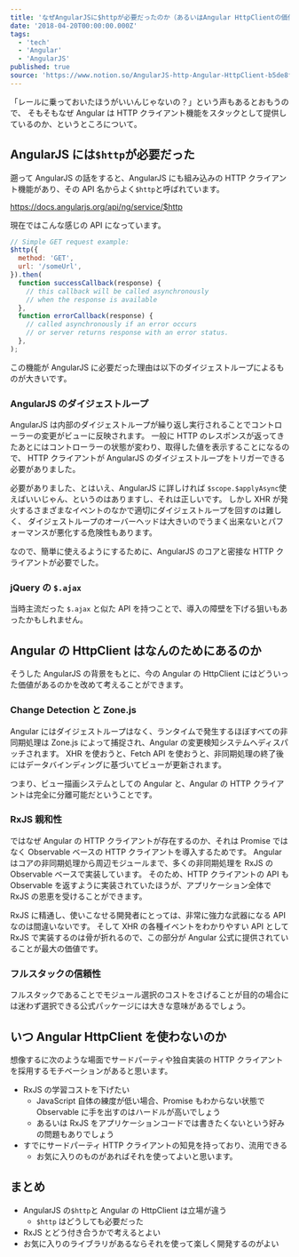 ```yaml
---
title: 'なぜAngularJSに$httpが必要だったのか（あるいはAngular HttpClientの価値について）'
date: '2018-04-20T00:00:00.000Z'
tags:
  - 'tech'
  - 'Angular'
  - 'AngularJS'
published: true
source: 'https://www.notion.so/AngularJS-http-Angular-HttpClient-b5de8f3306b24e58bb12009345948aa7'
---
```



<LinkPreview src="https://lacolaco.hatenablog.com/entry/2018/04/20/080000" />

「レールに乗っておいたほうがいいんじゃないの？」という声もあるとおもうので、 そもそもなぜ Angular は HTTP クライアント機能をスタックとして提供しているのか、というところについて。

## AngularJS には`$http`が必要だった

遡って AngularJS の話をすると、AngularJS にも組み込みの HTTP クライアント機能があり、その API 名からよく`$http`と呼ばれています。

https://docs.angularjs.org/api/ng/service/$http

現在ではこんな感じの API になっています。

```javascript
// Simple GET request example:
$http({
  method: 'GET',
  url: '/someUrl',
}).then(
  function successCallback(response) {
    // this callback will be called asynchronously
    // when the response is available
  },
  function errorCallback(response) {
    // called asynchronously if an error occurs
    // or server returns response with an error status.
  },
);
```

この機能が AngularJS に必要だった理由は以下のダイジェストループによるものが大きいです。

### AngularJS のダイジェストループ

AngularJS は内部のダイジェストループが繰り返し実行されることでコントローラーの変更がビューに反映されます。 一般に HTTP のレスポンスが返ってきたあとにはコントローラーの状態が変わり、取得した値を表示することになるので、 HTTP クライアントが AngularJS のダイジェストループをトリガーできる必要がありました。

必要がありました、とはいえ、AngularJS に詳しければ `$scope.$applyAsync`使えばいいじゃん、というのはありますし、それは正しいです。 しかし XHR が発火するさまざまなイベントのなかで適切にダイジェストループを回すのは難しく、 ダイジェストループのオーバーヘッドは大きいのでうまく出来ないとパフォーマンスが悪化する危険性もあります。

なので、簡単に使えるようにするために、AngularJS のコアと密接な HTTP クライアントが必要でした。

### jQuery の `$.ajax`

当時主流だった `$.ajax` と似た API を持つことで、導入の障壁を下げる狙いもあったかもしれません。

## Angular の HttpClient はなんのためにあるのか

そうした AngularJS の背景をもとに、今の Angular の HttpClient にはどういった価値があるのかを改めて考えることができます。

### Change Detection と Zone.js

Angular にはダイジェストループはなく、ランタイムで発生するほぼすべての非同期処理は Zone.js によって捕捉され、Angular の変更検知システムへディスパッチされます。 XHR を使おうと、Fetch API を使おうと、非同期処理の終了後にはデータバインディングに基づいてビューが更新されます。

つまり、ビュー描画システムとしての Angular と、Angular の HTTP クライアントは完全に分離可能だということです。

### RxJS 親和性

ではなぜ Angular の HTTP クライアントが存在するのか、それは Promise ではなく Observable ベースの HTTP クライアントを導入するためです。 Angular はコアの非同期処理から周辺モジュールまで、多くの非同期処理を RxJS の Observable ベースで実装しています。 そのため、HTTP クライアントの API も Observable を返すように実装されていたほうが、アプリケーション全体で RxJS の恩恵を受けることができます。

RxJS に精通し、使いこなせる開発者にとっては、非常に強力な武器になる API なのは間違いないです。 そして XHR の各種イベントをわかりやすい API として RxJS で実装するのは骨が折れるので、この部分が Angular 公式に提供されていることが最大の価値です。

### フルスタックの信頼性

フルスタックであることでモジュール選択のコストをさげることが目的の場合には迷わず選択できる公式パッケージには大きな意味があるでしょう。

## いつ Angular HttpClient を使わないのか

想像するに次のような場面でサードパーティや独自実装の HTTP クライアントを採用するモチベーションがあると思います。

- RxJS の学習コストを下げたい
  - JavaScript 自体の練度が低い場合、Promise もわからない状態で Observable に手を出すのはハードルが高いでしょう
  - あるいは RxJS をアプリケーションコードでは書きたくないという好みの問題もありでしょう
- すでにサードパーティ HTTP クライアントの知見を持っており、流用できる
  - お気に入りのものがあればそれを使ってよいと思います。

## まとめ

- AngularJS の`$http`と Angular の HttpClient は立場が違う
  - `$http` はどうしても必要だった
- RxJS とどう付き合うかで考えるとよい
- お気に入りのライブラリがあるならそれを使って楽しく開発するのがよい
